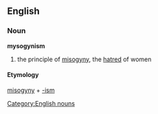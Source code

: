 == English ==
=== Noun ===
[[Category:English nouns]]
'''mysogynism'''
# the principle of [[misogyny]], the [[hatred]] of women
==== Etymology ====
[[misogyny]] + [[-ism]]